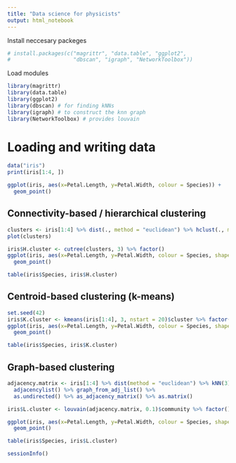 ```yaml
---
title: "Data science for physicists"
output: html_notebook
---
```


Install neccesary packeges

```r
# install.packages(c("magrittr", "data.table", "ggplot2", 
#                    "dbscan", "igraph", "NetworkToolbox"))
```

Load modules

```r
library(magrittr) 
library(data.table)
library(ggplot2)
library(dbscan) # for finding kNNs
library(igraph) # to construct the knn graph
library(NetworkToolbox) # provides louvain
```

# Loading and writing data

```r
data("iris")
print(iris[1:4, ])
```

```r
ggplot(iris, aes(x=Petal.Length, y=Petal.Width, colour = Species)) +
  geom_point()
```

## Connectivity-based / hierarchical clustering

```r
clusters <- iris[1:4] %>% dist(., method = "euclidean") %>% hclust(., method = "complete")
plot(clusters)
```
```r
iris$H.cluster <- cutree(clusters, 3) %>% factor()
ggplot(iris, aes(x=Petal.Length, y=Petal.Width, colour = Species, shape = H.cluster)) +
  geom_point()
```

```r
table(iris$Species, iris$H.cluster)
```

## Centroid-based clustering (k-means)

```r
set.seed(42)
iris$K.cluster <- kmeans(iris[1:4], 3, nstart = 20)$cluster %>% factor()
ggplot(iris, aes(x=Petal.Length, y=Petal.Width, colour = Species, shape = K.cluster)) +
  geom_point()
```

```r
table(iris$Species, iris$K.cluster)
```

## Graph-based clustering

```r
adjacency.matrix <- iris[1:4] %>% dist(method = "euclidean") %>% kNN(3) %>%
  adjacencylist() %>% graph_from_adj_list() %>%
  as.undirected() %>% as_adjacency_matrix() %>% as.matrix()

iris$L.cluster <- louvain(adjacency.matrix, 0.1)$community %>% factor()
```

```r
ggplot(iris, aes(x=Petal.Length, y=Petal.Width, colour = Species, shape = L.cluster)) +
  geom_point()
```
```r
table(iris$Species, iris$L.cluster)
```
```r
sessionInfo()
```